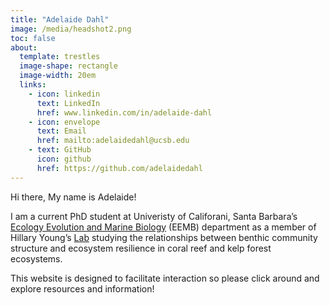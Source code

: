 ```yaml
---
title: "Adelaide Dahl"
image: /media/headshot2.png
toc: false
about: 
  template: trestles
  image-shape: rectangle
  image-width: 20em
  links:
    - icon: linkedin
      text: LinkedIn
      href: www.linkedin.com/in/adelaide-dahl
    - icon: envelope
      text: Email
      href: mailto:adelaidedahl@ucsb.edu
    - text: GitHub
      icon: github
      href: https://github.com/adelaidedahl 
---
```


Hi there, My name is Adelaide!

I am a current PhD student at Univeristy of Califorani, Santa Barbara's [Ecology Evolution and Marine Biology](https://www.eemb.ucsb.edu/academics/graduate){target="_blank"} (EEMB) department as a member of Hillary Young's [Lab](https://young-lab.eemb.ucsb.edu/){target="_blank"} studying the relationships between benthic community structure and ecosystem resilience in coral reef and kelp forest ecosystems. 

This website is designed to facilitate interaction so please click around and explore resources and information! 

